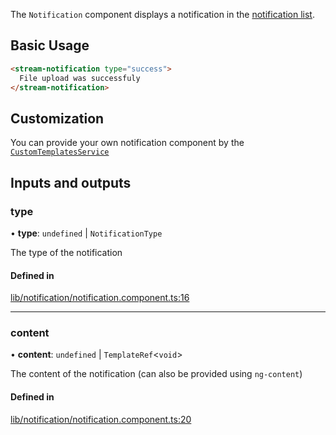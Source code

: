 The `Notification` component displays a notification in the [notification list](./NotificationListComponent.mdx).

## Basic Usage

```html
<stream-notification type="success">
  File upload was successfuly
</stream-notification>
```

## Customization

You can provide your own notification component by the [`CustomTemplatesService`](../services/CustomTemplatesService.mdx)

[//]: # "Start of generated content"
## Inputs and outputs 


### type

• **type**: `undefined` \| `NotificationType`

The type of the notification

#### Defined in

[lib/notification/notification.component.ts:16](https://github.com/GetStream/stream-chat-angular/blob/b332e81/projects/stream-chat-angular/src/lib/notification/notification.component.ts#L16)

___

### content

• **content**: `undefined` \| `TemplateRef`<`void`\>

The content of the notification (can also be provided using `ng-content`)

#### Defined in

[lib/notification/notification.component.ts:20](https://github.com/GetStream/stream-chat-angular/blob/b332e81/projects/stream-chat-angular/src/lib/notification/notification.component.ts#L20)

[//]: # "End of generated content"
